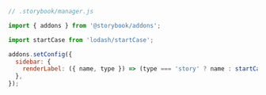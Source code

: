 ```js
// .storybook/manager.js

import { addons } from '@storybook/addons';

import startCase from 'lodash/startCase';

addons.setConfig({
  sidebar: {
    renderLabel: ({ name, type }) => (type === 'story' ? name : startCase(name)),
  },
});
```
